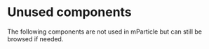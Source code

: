 # Unused components

The following components are not used in mParticle but can still be browsed if needed.